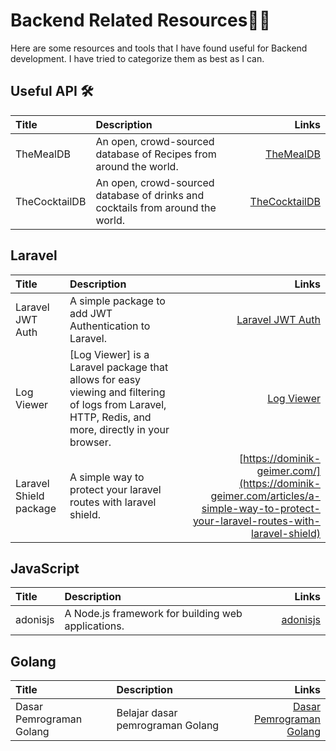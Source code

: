 # Backend Related Resources🧑‍💻

Here are some resources and tools that I have found useful for Backend development. I have tried to categorize them as best as I can.

## Useful API 🛠️

| Title                      | Description                                                                    |                                             Links |
|:---------------------------|:-------------------------------------------------------------------------------|--------------------------------------------------:|
| TheMealDB                  | An open, crowd-sourced database of Recipes from around the world.              |           [TheMealDB](https://www.themealdb.com/) |
| TheCocktailDB              | An open, crowd-sourced database of drinks and cocktails from around the world. |   [TheCocktailDB](https://www.thecocktaildb.com/) |

## Laravel

| Title                  | Description                                                                                                                                         |                                                                                                                              Links |
|:-----------------------|:----------------------------------------------------------------------------------------------------------------------------------------------------|-----------------------------------------------------------------------------------------------------------------------------------:|
| Laravel JWT Auth       | A simple package to add JWT Authentication to Laravel.                                                                                              |                                                             [Laravel JWT Auth](https://laravel-jwt-auth.readthedocs.io/en/latest/) |
| Log Viewer             | [Log Viewer] is a Laravel package that allows for easy viewing and filtering of logs from Laravel, HTTP, Redis, and more, directly in your browser. |                                                                                       [Log Viewer](https://log-viewer.opcodes.io/) |
| Laravel Shield package | A simple way to protect your laravel routes with laravel shield.                                                                                    | [https://dominik-geimer.com/](https://dominik-geimer.com/articles/a-simple-way-to-protect-your-laravel-routes-with-laravel-shield) |


## JavaScript
| Title    | Description                                        |                             Links |
|:---------|:---------------------------------------------------|----------------------------------:|
| adonisjs | A Node.js framework for building web applications. | [adonisjs](https://adonisjs.com/) |

## Golang

| Title                    | Description                      |                                                                      Links |
|:-------------------------|:---------------------------------|---------------------------------------------------------------------------:|
| Dasar Pemrograman Golang | Belajar dasar pemrograman Golang | [Dasar Pemrograman Golang](https://dasarpemrogramangolang.novalagung.com/) |